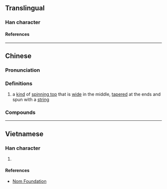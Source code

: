 {{also|嘎}}
{{character info/new}}
==Translingual==

===Han character===
{{Han char|rn=42|rad=小|as=06|sn=9|four=|canj=FKF,XFKF|ids=⿱尖小,⿱⿻丨八夵(G),⿱小夵(H)}}

====References====
{{Han ref|kx=0297.151|dkj=07500|hdz=10564.060|uh=5C1C}}

----

==Chinese==
{{zh-forms|alt=嘎}}

===Pronunciation===
{{zh-pron
|m=gá,er=y
|c=gaa4,gaat3,gaa1
|cat=n
}}

===Definitions===
{{zh-hanzi}}

# a [[kind]] of [[spinning top]] that is [[wide]] in the middle, [[taper]]ed at the ends and spun with a [[string]]

===Compounds===
{{zh-der|尜兒|尜尜|尜尜兒}}

----

==Vietnamese==

===Han character===
{{vi-hantu|rs=小06|[[ca]]}}

# {{defn|lang=vi|sort=小06}}

====References====
* [http://nomfoundation.org/common/nom_details.php?codepoint=5c1c Nom Foundation]